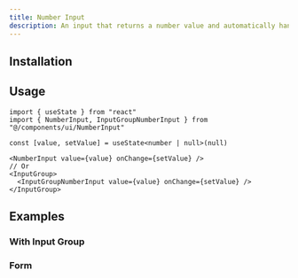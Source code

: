 ```yaml
---
title: Number Input
description: An input that returns a number value and automatically handles invalid inputs.
---
```



<CodePreview demo="number-input/basic" />

## Installation

<Installation registryItem="number-input" />

## Usage

```tsx
import { useState } from "react"
import { NumberInput, InputGroupNumberInput } from "@/components/ui/NumberInput"
```

```tsx
const [value, setValue] = useState<number | null>(null)

<NumberInput value={value} onChange={setValue} />
// Or
<InputGroup>
  <InputGroupNumberInput value={value} onChange={setValue} />
</InputGroup>
```

## Examples

### With Input Group

<CodePreview demo="number-input/input-group" />

### Form

<CodePreview demo="number-input/form" />

<ToastProvider />
